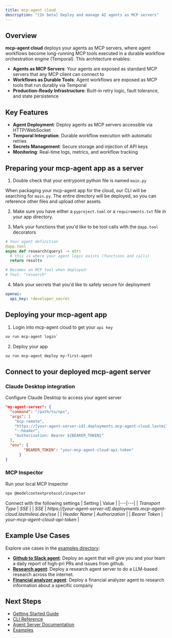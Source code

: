 ```yaml
---
title: mcp-agent cloud
description: "[In beta] Deploy and manage AI agents as MCP servers"
---
```


## Overview

**mcp-agent cloud** deploys your agents as MCP servers, where agent workflows become long-running MCP tools executed in a durable workflow orchestration engine (Temporal). This architecture enables:

- **Agents as MCP Servers**: Your agents are exposed as standard MCP servers that any MCP client can connect to
- **Workflows as Durable Tools**: Agent workflows are exposed as MCP tools that run durably via Temporal
- **Production-Ready Infrastructure**: Built-in retry logic, fault tolerance, and state persistence

## Key Features

- **Agent Deployment**: Deploy agents as MCP servers accessible via HTTP/WebSocket
- **Temporal Integration**: Durable workflow execution with automatic retries
- **Secrets Management**: Secure storage and injection of API keys
- **Monitoring**: Real-time logs, metrics, and workflow tracking

## Preparing your mcp-agent app as a server

1. Double check that your entrypoint python file is named `main.py`

<Note>When packaging your mcp-agent app for the cloud, our CLI will be searching for `main.py`. The entire directory will be deployed, so you can reference other files and upload other assets.</Note>

2. Make sure you have either a `pyproject.toml` or a `requirements.txt` file in your app directory.

3. Mark your functions that you'd like to be tool calls with the `@app.tool` decorators

```python main.py
# Your agent definition
@app.tool
async def research(query) -> str:
  # this is where your agent logic exists (functions and calls)
  return results

# Becomes an MCP tool when deployed:
# Tool: "research"
```

4. Mark your secrets that you'd like to safely secure for deployment

```yaml mcp_agent.secrets.yaml
openai:
  api_key: !developer_secret
```

## Deploying your mcp-agent app

1. Login into mcp-agent cloud to get your `api key`

```bash
uv run mcp-agent login`
```

2. Deploy your app

```bash
uv run mcp-agent deploy my-first-agent
```

## Connect to your deployed mcp-agent server

### Claude Desktop integration

Configure Claude Desktop to access your agent server

```json .claude-desktop/config.json
"my-agent-server": {
  "command": "/path/to/npx",
  "args": [
    "mcp-remote",
    "https://[your-agent-server-id].deployments.mcp-agent-cloud.lastmileai.dev/sse",
    "--header",
    "Authorization: Bearer ${BEARER_TOKEN}"
  ],
  "env": {
        "BEARER_TOKEN": "your-mcp-agent-cloud-api-token"
      }
}
```

### MCP Inspector

Run your local MCP Inspector
```bash
npx @modelcontextprotocol/inspector 
```

Connect with the following settings
| Setting | Value | 
|---|---|
| *Transport Type* | *SSE* |
| *SSE* | *https://[your-agent-server-id].deployments.mcp-agent-cloud.lastmileai.dev/sse* |
| *Header Name* | *Authorization* | 
| *Bearer Token* | *your-mcp-agent-cloud-api-token* |


## Example Use Cases

Explore use cases in the [examples directory](https://github.com/lastmile-ai/mcp-agent/tree/main/examples):
- [**Github to Slack agent**](https://github.com/lastmile-ai/mcp-agent/tree/main/examples/usecases/mcp_github_to_slack_agent): Deploy an agent that will give you and your team a daily report of high-pri PRs and issues from github.
- [**Research agent**](https://github.com/lastmile-ai/mcp-agent/tree/main/examples/usecases/mcp_researcher): Deploy a research agent server to do a LLM-based research across the internet.
- [**Financial analyzer agent**](https://github.com/lastmile-ai/mcp-agent/tree/main/examples/usecases/mcp_financial_analyzer): Deploy a financial analyzer agent to research information about a specific company


## Next Steps

- [Getting Started Guide](/cloud/getting-started)
- [CLI Reference](/cloud/cli-reference)
- [Agent Server Documentation](/cloud/agent-server)
- [Examples](https://github.com/lastmile-ai/mcp-agent/tree/main/examples)
